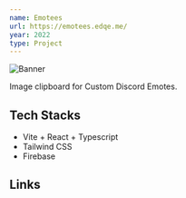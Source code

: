 ```yaml
---
name: Emotees
url: https://emotees.edqe.me/
year: 2022
type: Project
---
```


<img src="https://emotees.edqe.me/assets/banner.jpg" alt="Banner" className="mx-auto object-cover max-h-72" />

Image clipboard for Custom Discord Emotes.

## Tech Stacks

- Vite + React + Typescript
- Tailwind CSS
- Firebase

## Links

<section className="flex gap-4">
  <GithubLogo weight="fill" href="https://github.com/Edqe14/emotees" />
  <Link href="https://emotees.edqe.me/" />
</section>
